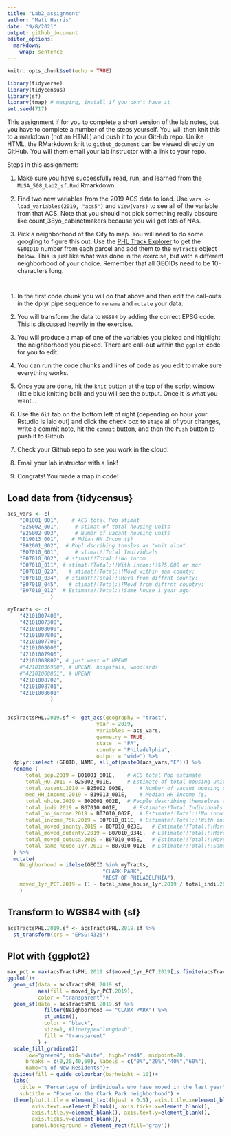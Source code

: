 ```yaml
---
title: "Lab2_assignment"
author: "Matt Harris"
date: "9/8/2021"
output: github_document
editor_options: 
  markdown: 
    wrap: sentence
---
```


```r
knitr::opts_chunk$set(echo = TRUE)
```

```r
library(tidyverse)
library(tidycensus)
library(sf)
library(tmap) # mapping, install if you don't have it
set.seed(717)
```

This assignment if for you to complete a short version of the lab notes, but you have to complete a number of the steps yourself.
You will then knit this to a markdown (not an HTML) and push it to your GitHub repo.
Unlike HTML, the RMarkdown knit to `github_document` can be viewed directly on GitHub.
You will them email your lab instructor with a link to your repo.

Steps in this assignment:

1.  Make sure you have successfully read, run, and learned from the `MUSA_508_Lab2_sf.Rmd` Rmarkdown

2.  Find two new variables from the 2019 ACS data to load.
    Use `vars <- load_variables(2019, "acs5")` and `View(vars)` to see all of the variable from that ACS.
    Note that you should not pick something really obscure like count_38yo_cabinetmakers because you will get lots of NAs.

3.  Pick a neighborhood of the City to map.
    You will need to do some googling to figure this out.
    Use the [PHL Track Explorer](https://data-phl.opendata.arcgis.com/datasets/census-tracts-2010/explore?location=40.002759%2C-75.119097%2C11.91) to get the `GEOID10` number from each parcel and add them to the `myTracts` object below.
    This is just like what was done in the exercise, but with a different neighborhood of your choice.
    Remember that all GEOIDs need to be 10-characters long.

```r
```

```r
```

1.  In the first code chunk you will do that above and then edit the call-outs in the dplyr pipe sequence to `rename` and `mutate` your data.

2.  You will transform the data to `WGS84` by adding the correct EPSG code.
    This is discussed heavily in the exercise.

3.  You will produce a map of one of the variables you picked and highlight the neighborhood you picked.
    There are call-out within the `ggplot` code for you to edit.

4.  You can run the code chunks and lines of code as you edit to make sure everything works.

5.  Once you are done, hit the `knit` button at the top of the script window (little blue knitting ball) and you will see the output.
    Once it is what you want...

6.  Use the `Git` tab on the bottom left of right (depending on hour your Rstudio is laid out) and click the check box to `stage` all of your changes, write a commit note, hit the `commit` button, and then the `Push` button to push it to Github.

7.  Check your Github repo to see you work in the cloud.

8.  Email your lab instructor with a link!

9.  Congrats!
    You made a map in code!

## Load data from {tidycensus}

```r
acs_vars <- c(
    "B01001_001",    # ACS total Pop stimat
    "B25002_001",     # stimat of total housing units
    "B25002_003",     # Numbr of vacant housing units
    "B19013_001",    # Mdian HH Incom ($)
    "B02001_002",  # Popl dscribing thmslvs as "whit alon"
    "B07010_001",     # stimat!!Total Individuals
    "B07010_002",  # stimat!!Total:!!No incom
    "B07010_011", # stimat!!Total:!!With incom:!!$75,000 or mor
    "B07010_023",   # stimat!!Total:!!Movd within sam county:
    "B07010_034",  # stimat!!Total:!!Movd from diffrnt county:
    "B07010_045",   # stimat!!Total:!!Movd from diffrnt country:
    "B07010_012"  # Estimate!!Total:!!Same house 1 year ago:
              ) 

myTracts <- c(
    "42101007400", 
    "42101007300", 
    "42101008000", 
    "42101007800", 
    "42101007700",
    "42101008000",
    "42101007900",
    "42101008802", # just west of UPENN
    #"42101036900", # UPENN, hospitals, woodlands
    #"42101008801", # UPENN
    "42101008702",
    "42101008701",
    "42101008601"
              )


acsTractsPHL.2019.sf <- get_acs(geography = "tract",
                             year = 2019,
                             variables = acs_vars,
                             geometry = TRUE,
                             state  = "PA",
                             county = "Philadelphia",
                             output = "wide") %>%
  dplyr::select (GEOID, NAME, all_of(paste0(acs_vars,"E"))) %>%
  rename (
      total_pop.2019 = B01001_001E,    # ACS total Pop estimate
      total_HU.2019 = B25002_001E,     # Estimate of total housing units
      total_vacant.2019 = B25002_003E,     # Number of vacant housing units
      med_HH_income.2019 = B19013_001E,    # Median HH Income ($)
      total_white.2019 = B02001_002E,  # People describing themselves as "white alone"
      total_indi.2019 = B07010_001E,     # Estimate!!Total Individuals
      total_no_income.2019 = B07010_002E,  # Estimate!!Total:!!No income
      total_income_75k.2019 = B07010_011E, # Estimate!!Total:!!With income:!!$75,000 or more
      total_moved_incnty.2019 = B07010_023E,   # Estimate!!Total:!!Moved within same county:
      total_moved_outcnty.2019 = B07010_034E,  # Estimate!!Total:!!Moved from different county:
      total_moved_outusa.2019 = B07010_045E,   # Estimate!!Total:!!Moved from different country:
      total_same_house_1yr.2019 = B07010_012E  # Estimate!!Total:!!Same house 1 year ago:
  ) %>%
  mutate(
    Neighborhood = ifelse(GEOID %in% myTracts,
                               "CLARK PARK",
                               "REST OF PHILADELPHIA"),
    moved_1yr_PCT.2019 = (1 - total_same_house_1yr.2019 / total_indi.2019 )*100
    )
```

## Transform to WGS84 with {sf}

```r
acsTractsPHL.2019.sf <- acsTractsPHL.2019.sf %>% 
  st_transform(crs = "EPSG:4326")
```

## Plot with {ggplot2}

```r
max_pct = max(acsTractsPHL.2019.sf$moved_1yr_PCT.2019[is.finite(acsTractsPHL.2019.sf$moved_1yr_PCT.2019)])
ggplot()+
  geom_sf(data = acsTractsPHL.2019.sf, 
          aes(fill = moved_1yr_PCT.2019),
          color = "transparent")+
  geom_sf(data = acsTractsPHL.2019.sf %>%
            filter(Neighborhood == "CLARK PARK") %>%
            st_union(),
            color = "black",
            size=1, #linetype="longdash",
            fill = "transparent"
          ) + 
  scale_fill_gradient2(
      low="green4", mid="white", high="red4", midpoint=20,
      breaks = c(0,20,40,60), labels = c("0%","20%","40%","60%"),
      name="% of New Residents")+
  guides(fill = guide_colourbar(barheight = 10))+
  labs(
    title = "Percentage of individuals who have moved in the last year",
    subtitle = "Focus on the Clark Park neighborhood") +
  theme(plot.title = element_text(hjust = 0.5), axis.title.x=element_blank(), 
        axis.text.x=element_blank(), axis.ticks.x=element_blank(),
        axis.title.y=element_blank(), axis.text.y=element_blank(), 
        axis.ticks.y=element_blank(),
        panel.background = element_rect(fill='gray'))
```
